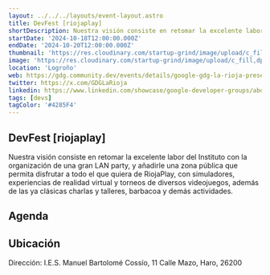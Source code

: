 ```yaml
---
layout: ../../../layouts/event-layout.astro
title: DevFest [riojaplay]
shortDescription: Nuestra visión consiste en retomar la excelente labor del Instituto con la organización de una gran LAN party, y añadirle una zona pública que permita disfrutar a todo el que quiera de RiojaPlay, con simuladores, experiencias de realidad virtual y torneos de diversos videojuegos, además de las ya clásicas charlas y talleres, barbacoa y demás actividades.
startDate: '2024-10-18T12:00:00.000Z'
endDate: '2024-10-20T12:00:00.000Z'
thumbnail: 'https://res.cloudinary.com/startup-grind/image/upload/c_fill,dpr_2.0,f_auto,g_center,h_1080,q_100,w_1080/v1/gcs/platform-data-goog/events/cuadrado_KUUGQ8A.png'
image: 'https://res.cloudinary.com/startup-grind/image/upload/c_fill,dpr_2.0,f_auto,g_center,h_1080,q_100,w_1080/v1/gcs/platform-data-goog/events/cuadrado_KUUGQ8A.png'
location: 'Logroño'
web: https://gdg.community.dev/events/details/google-gdg-la-rioja-presents-devfest-riojaplay/
twitter: https://x.com/GDGLaRioja
linkedin: https://www.linkedin.com/showcase/google-developer-groups/about/
tags: [devs]
tagColor: '#4285F4'
---
```



## DevFest [riojaplay]

Nuestra visión consiste en retomar la excelente labor del Instituto con la organización de una gran LAN party, y añadirle una zona pública que permita disfrutar a todo el que quiera de RiojaPlay, con simuladores, experiencias de realidad virtual y torneos de diversos videojuegos, además de las ya clásicas charlas y talleres, barbacoa y demás actividades.

## Agenda

## Ubicación

Dirección: I.E.S. Manuel Bartolomé Cossío, 11 Calle Mazo, Haro, 26200

<GoogleMap
  src="https://www.google.com/maps/embed?pb=!1m18!1m12!1m3!1d2938.2572305503168!2d-2.8505773000000003!3d42.5710624!2m3!1f0!2f0!3f0!3m2!1i1024!2i768!4f13.1!3m3!1m2!1s0xd4f8bdc5c6971cb%3A0x1ee027c5d0d2b5a3!2sI.%20E.%20S.%20Manuel%20Bartolom%C3%A9%20Coss%C3%ADo!5e0!3m2!1ses!2ses!4v1727503508256!5m2!1ses!2ses"
  ariaLabel=" I.E.S. Manuel Bartolomé Cossío, 11 Calle Mazo, Haro, 26200"
/>
